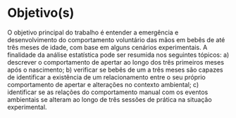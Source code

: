 # Objetivo(s)

O objetivo principal do trabalho é entender a emergência e desenvolvimento do comportamento voluntário das mãos em bebês de até três meses de idade, com base em alguns cenários experimentais. 
A finalidade da análise estatística pode ser resumida nos seguintes tópicos:
a) descrever o comportamento de apertar ao longo dos três primeiros meses após o nascimento;
 b) verificar se bebês de um a três meses são capazes de identificar a existência de um relacionamento entre o seu próprio comportamento de apertar e alterações no contexto ambiental; 
c) identificar se as relações do comportamento manual com os eventos ambientais se alteram ao longo de três sessões de prática na situação experimental.
